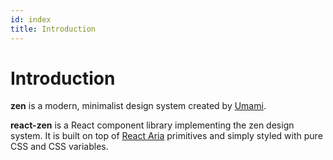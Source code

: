 ```yaml
---
id: index
title: Introduction
---
```


# Introduction

**zen** is a modern, minimalist design system created by [Umami](https://umami.is).

**react-zen** is a React component library implementing the zen design system. It is built on top
of [React Aria](https://react-spectrum.adobe.com/react-aria/) primitives
and simply styled with pure CSS and CSS variables.
